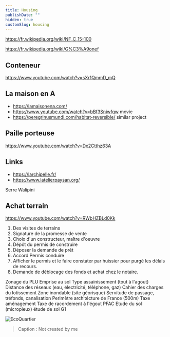 ```yaml
---
title: Housing
publishDate: ""
hidden: true
customSlug: housing
---
```




https://fr.wikipedia.org/wiki/NF_C_15-100

https://fr.wikipedia.org/wiki/G%C3%A9onef

## Conteneur

https://www.youtube.com/watch?v=sXr1QmmD_mQ


## La maison en A

- https://lamaisonena.com/
- https://www.youtube.com/watch?v=bBf3Sniwfqw movie
- https://peregrinusmundi.com/habitat-reversible/ similar project

## Paille porteuse

https://www.youtube.com/watch?v=Dx2Ctthz63A

## Links

- https://larchipelle.fr/
- https://www.latelierpaysan.org/

Serre Walipini

## Achat terrain

https://www.youtube.com/watch?v=RWbHZBLd0Kk

1. Des visites de terrains
2. Signature de la promesse de vente
3. Choix d'un constructeur, maître d'oeuvre
4. Dépôt du permis de construire
5. Déposer la demande de prêt
6. Accord Permis conduire
7. Afficher le permis et le faire constater par huissier pour purgé les délais de recours.
7. Demande de déblocage des fonds et achat chez le notaire.


Zonage du PLU
Emprise au sol
Type assainissement (tout à l'agout)
Distance des réseaux (eau, électricité, téléphone, gaz)
Cahier des charges du lotissement
Zone inondable (site géorisque)
Servitude de passage, tréfonds, canalisation
Perimètre architécture de France (500m)
Taxe aménagement
Taxe de racordement à l'égout PFAC
Etude du sol (micropieux) étude de sol G1



<Image src={EcoQuartier} alt="EcoQuartier" />

> Caption :
> Not created by me
